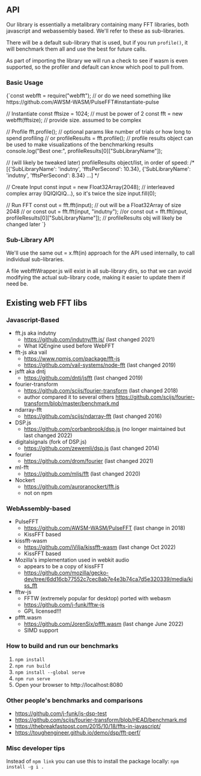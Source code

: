 
## API

Our library is essentially a metalibrary containing many FFT libraries, both javascript and webassembly based. We'll refer to these as sub-libraries.

There will be a default sub-library that is used, but if you run `profile()`, it will benchmark them all and use the best for future calls.

As part of importing the library we will run a check to see if wasm is even supported, so the profiler and default can know which pool to pull from.

### Basic Usage

<CodeBlock language="javascript">
{`const webfft = require("webfft"); // or do we need something like https://github.com/AWSM-WASM/PulseFFT#instantiate-pulse

// Instantiate
const fftsize = 1024; // must be power of 2
const fft = new webfft(fftsize); // provide size. assumed to be complex

// Profile
fft.profile(); // optional params like number of trials or how long to spend profiling
// or
profileResults = fft.profile(); // profile results object can be used to make visualizations of the benchmarking results
console.log("Best one:", profileResults[0]["SubLibraryName"]);

// (will likely be tweaked later) profileResults object/list, in order of speed:
/*
[{'SubLibraryName': 'indutny', 'fftsPerSecond': 10.34},
{'SubLibraryName': 'indutny', 'fftsPerSecond': 8.34}
...]
*/

// Create Input
const input = new Float32Array(2048); // interleaved complex array (IQIQIQIQ...), so it's twice the size
input.fill(0);

// Run FFT
const out = fft.fft(input); // out will be a Float32Array of size 2048
// or
const out = fft.fft(input, "indutny");
//or
const out = fft.fft(input, profileResults[0]["SubLibraryName"]); // profileResults obj will likely be changed later
`}
</CodeBlock>

### Sub-Library API

We'll use the same out = x.fft(in) approach for the API used internally, to call individual sub-libraries.

A file webfftWrapper.js will exist in all sub-library dirs, so that we can avoid modifying the actual sub-library code, making it easier to update them if need be.

## Existing web FFT libs

### Javascript-Based

- fft.js aka indutny
  - https://github.com/indutny/fft.js/ (last changed 2021)
  - What IQEngine used before WebFFT
- fft-js aka vail
  - https://www.npmjs.com/package/fft-js
  - https://github.com/vail-systems/node-fft (last changed 2019)
- jsfft aka dntj
  - https://github.com/dntj/jsfft (last changed 2019)
- fourier-transform
  - https://github.com/scijs/fourier-transform (last changed 2018)
  - author compared it to several others https://github.com/scijs/fourier-transform/blob/master/benchmark.md
- ndarray-fft
  - https://github.com/scijs/ndarray-fft (last changed 2016)
- DSP.js
  - https://github.com/corbanbrook/dsp.js (no longer maintained but last changed 2022)
- digitalsignals (fork of DSP.js)
  - https://github.com/zewemli/dsp.js (last changed 2014)
- fourier
  - https://github.com/drom/fourier (last changed 2021)
- ml-fft
  - https://github.com/mljs/fft (last changed 2020)
- Nockert
  - https://github.com/auroranockert/fft.js
  - not on npm

### WebAssembly-based

- PulseFFT
  - https://github.com/AWSM-WASM/PulseFFT (last change in 2018)
  - KissFFT based
- kissfft-wasm
  - https://github.com/iVilja/kissfft-wasm (last change Oct 2022)
  - KissFFT based
- Mozilla's implementation used in webkit audio
  - appears to be a copy of kissFFT
  - https://github.com/mozilla/gecko-dev/tree/6dd16cb77552c7cec8ab7e4e3b74ca7d5e320339/media/kiss_fft
- fftw-js
  - FFTW (extremely popular for desktop) ported with webasm
  - https://github.com/j-funk/fftw-js
  - GPL licensed!!!
- pffft.wasm
  - https://github.com/JorenSix/pffft.wasm (last change June 2022)
  - SIMD support

### How to build and run our benchmarks

1. `npm install`
2. `npm run build`
3. `npm install --global serve`
4. `npm run serve`
5. Open your browser to http://localhost:8080

### Other people's benchmarks and comparisons

- https://github.com/j-funk/js-dsp-test
- https://github.com/scijs/fourier-transform/blob/HEAD/benchmark.md
- https://thebreakfastpost.com/2015/10/18/ffts-in-javascript/
- https://toughengineer.github.io/demo/dsp/fft-perf/

### Misc developer tips

Instead of `npm link` you can use this to install the package locally: `npm install -g i .`
